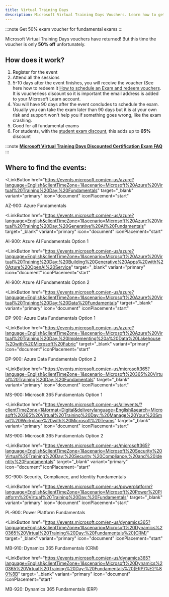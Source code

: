 ```yaml
---
title: Virtual Training Days
description: Microsoft Virtual Training Days Vouchers. Learn how to get 50% exam discount for Microsoft Fundamental exams to save money. 
---
```


:::note
Get 50% exam voucher for fundamental exams
:::

Microsoft Virtual Training Days vouchers have returned! But this time the voucher is only **50% off** unfortunately. 

## How does it work?

<Steps>

1. Register for the event
2. Attend all the sessions
3. 5-10 days after the event finishes, you will receive the voucher (See here how to redeem it [How to schedule an Exam and redeem vouchers](https://certs.msfthub.wiki/guide/schedulingexam/#checkout-and-redeeming-voucher-codes). It is voucherless discount so it is important the email address is added to your Microsoft Learn account. 
4. You will have 90 days after the event concludes to schedule the exam. Usually you can take the exam later than 90 days but it is at your own risk and support won't help you if something goes wrong, like the exam crashing.
5. Good for all fundamental exams
6. For students, with the [student exam discount](https://learn.microsoft.com/credentials/certifications/student-discounts?WT.mc_id=studentamb_165290), this adds up to **65%** discount

</Steps>

:::note
[**Microsoft Virtual Training Days Discounted Certification Exam FAQ**](https://query.prod.cms.rt.microsoft.com/cms/api/am/binary/RWFTgx)
:::

## Where to find the events:

<LinkButton
  href="https://events.microsoft.com/en-us/azure?language=English&clientTimeZone=1&scenario=Microsoft%20Azure%20Virtual%20Training%20Day:%20Fundamentals" target="_blank"
  variant="primary"
  icon="document"
  iconPlacement="start"
>
  AZ-900: Azure Fundamentals
</LinkButton>

<LinkButton
  href="https://events.microsoft.com/en-us/azure?language=English&clientTimeZone=1&scenario=Microsoft%20Azure%20Virtual%20Training%20Day:%20Generative%20AI%20Fundamentals" target="_blank"
  variant="primary"
  icon="document"
  iconPlacement="start"
>
  AI-900: Azure AI Fundamentals Option 1
</LinkButton>

<LinkButton
  href="https://events.microsoft.com/en-us/azure?language=English&clientTimeZone=1&scenario=Microsoft%20Azure%20Virtual%20Training%20Day:%20Building%20Generative%20Apps%20with%20Azure%20OpenAI%20Service" target="_blank"
  variant="primary"
  icon="document"
  iconPlacement="start"
>
  AI-900: Azure AI Fundamentals Option 2
</LinkButton>

<LinkButton
  href="https://events.microsoft.com/en-us/azure?language=English&clientTimeZone=1&scenario=Microsoft%20Azure%20Virtual%20Training%20Day:%20Data%20Fundamentals" target="_blank"
  variant="primary"
  icon="document"
  iconPlacement="start"
>
  DP-900: Azure Data Fundamentals Option 1
</LinkButton>

<LinkButton
  href="https://events.microsoft.com/en-us/azure?language=English&clientTimeZone=1&scenario=Microsoft%20Azure%20Virtual%20Training%20Day:%20Implementing%20a%20Data%20Lakehouse%20with%20Microsoft%20Fabric" target="_blank"
  variant="primary"
  icon="document"
  iconPlacement="start"
>
  DP-900: Azure Data Fundamentals Option 2
</LinkButton>

<LinkButton
  href="https://events.microsoft.com/en-us/microsoft365?language=English&clientTimeZone=1&scenario=Microsoft%20365%20Virtual%20Training%20Day:%20Fundamentals" target="_blank"
  variant="primary"
  icon="document"
  iconPlacement="start"
>
  MS-900: Microsoft 365 Fundamentals Option 1
</LinkButton>

<LinkButton
  href="https://events.microsoft.com/en-us/allevents/?clientTimeZone=1&format=Digital&deliverylanguage=English&search=Microsoft%20365%20Virtual%20Training%20Day:%20Manage%20Your%20Smart%20Workplace%20with%20Microsoft%20Teams" target="_blank"
  variant="primary"
  icon="document"
  iconPlacement="start"
>
  MS-900: Microsoft 365 Fundamentals Option 2
</LinkButton>

<LinkButton
  href="https://events.microsoft.com/en-us/microsoft365?language=English&clientTimeZone=1&scenario=Microsoft%20Security%20Virtual%20Training%20Day:%20Security,%20Compliance,%20and%20Identity%20Fundamentals" target="_blank"
  variant="primary"
  icon="document"
  iconPlacement="start"
>
  SC-900: Security, Compliance, and Identity Fundamentals
</LinkButton>

<LinkButton
  href="https://events.microsoft.com/en-us/powerplatform?language=English&clientTimeZone=1&scenario=Microsoft%20Power%20Platform%20Virtual%20Training%20Day:%20Fundamentals" target="_blank"
  variant="primary"
  icon="document"
  iconPlacement="start"
>
  PL-900: Power Platform Fundamentals
</LinkButton>

<LinkButton
  href="https://events.microsoft.com/en-us/dynamics365?language=English&clientTimeZone=1&scenario=Microsoft%20Dynamics%20365%20Virtual%20Training%20Day:%20Fundamentals%20(CRM)" target="_blank"
  variant="primary"
  icon="document"
  iconPlacement="start"
>
  MB-910: Dynamics 365 Fundamentals (CRM)
</LinkButton>

<LinkButton
  href="https://events.microsoft.com/en-us/dynamics365?language=English&clientTimeZone=1&scenario=Microsoft%20Dynamics%20365%20Virtual%20Training%20Day:%20Fundamentals%20(ERP)%E2%80%8B" target="_blank"
  variant="primary"
  icon="document"
  iconPlacement="start"
>
  MB-920: Dynamics 365 Fundamentals (ERP)
</LinkButton>
